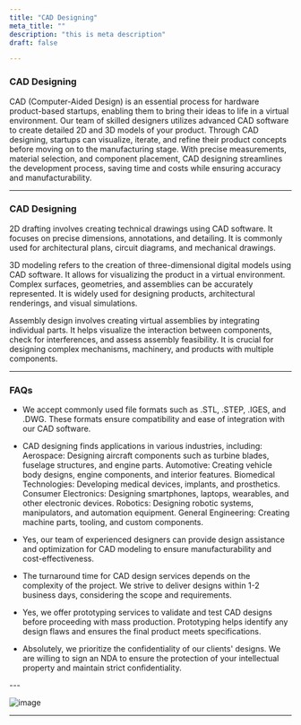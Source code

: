 ```yaml
---
title: "CAD Designing"
meta_title: ""
description: "this is meta description"
draft: false

---
```


### CAD Designing

CAD (Computer-Aided Design) is an essential process for hardware product-based startups, enabling them to bring their ideas to life in a virtual environment. Our team of skilled designers utilizes advanced CAD software to create detailed 2D and 3D models of your product. Through CAD designing, startups can visualize, iterate, and refine their product concepts before moving on to the manufacturing stage. With precise measurements, material selection, and component placement, CAD designing streamlines the development process, saving time and costs while ensuring accuracy and manufacturability.


---

### CAD Designing

<Tabs client:load>

<Tab name="2D Drafting">


2D drafting involves creating technical drawings using CAD software. It focuses on precise dimensions, annotations, and detailing. It is commonly used for architectural plans, circuit diagrams, and mechanical drawings.
</Tab>

<Tab name="3D Modeling">



3D modeling refers to the creation of three-dimensional digital models using CAD software. It allows for visualizing the product in a virtual environment. Complex surfaces, geometries, and assemblies can be accurately represented. It is widely used for designing products, architectural renderings, and visual simulations.

</Tab>

<Tab name="Assembly Design">

Assembly design involves creating virtual assemblies by integrating individual parts. It helps visualize the interaction between components, check for interferences, and assess assembly feasibility. It is crucial for designing complex mechanisms, machinery, and products with multiple components.

</Tab>

</Tabs>


---

### FAQs

<Accordion client:load title="What file formats are accepted for CAD designs?">

- We accept commonly used file formats such as .STL, .STEP, .IGES, and .DWG. These formats ensure compatibility and ease of integration with our CAD software.



</Accordion>

<Accordion client:load title="Where are some common implementations of CAD designing?">

- CAD designing finds applications in various industries, including:
Aerospace: Designing aircraft components such as turbine blades, fuselage structures, and engine parts.
Automotive: Creating vehicle body designs, engine components, and interior features.
Biomedical Technologies: Developing medical devices, implants, and prosthetics.
Consumer Electronics: Designing smartphones, laptops, wearables, and other electronic devices.
Robotics: Designing robotic systems, manipulators, and automation equipment.
General Engineering: Creating machine parts, tooling, and custom components.


</Accordion>

<Accordion client:load title="Can you provide design assistance for CAD modeling?">

- Yes, our team of experienced designers can provide design assistance and optimization for CAD modeling to ensure manufacturability and cost-effectiveness.



</Accordion>
<Accordion client:load title="What is the typical turnaround time for CAD design services?">

- The turnaround time for CAD design services depends on the complexity of the project. We strive to deliver designs within 1-2 business days, considering the scope and requirements.




</Accordion>
<Accordion client:load title="Do you offer prototyping services for CAD designs?">

- Yes, we offer prototyping services to validate and test CAD designs before proceeding with mass production. Prototyping helps identify any design flaws and ensures the final product meets specifications.



</Accordion>
<Accordion client:load title="Can you sign a Non-Disclosure Agreement (NDA) to protect my design confidentiality?">

- Absolutely, we prioritize the confidentiality of our clients' designs. We are willing to sign an NDA to ensure the protection of your intellectual property and maintain strict confidentiality.




</Accordion>
---

![image](/images/CADDesigning.png)

---


